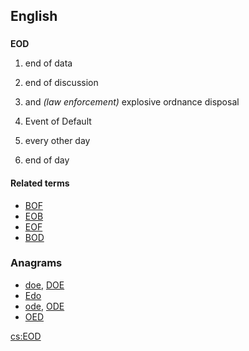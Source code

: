 ==English==

==={{initialism}}===
'''EOD'''

# {{computing}} end of data
# {{Internet slang}} end of discussion
# {{military}} and ''(law enforcement)'' explosive ordnance disposal
# {{finance|legal}} Event of Default
# {{medical}} every other day
# {{business}} end of day

====Related terms====
* [[BOF]]
* [[EOB]]
* [[EOF]]
* [[BOD]]

===Anagrams===
* [[doe#English|doe]], [[DOE#English|DOE]]
* [[Edo#English|Edo]]
* [[ode#English|ode]], [[ODE#English|ODE]]
* [[OED#English|OED]]

[[cs:EOD]]